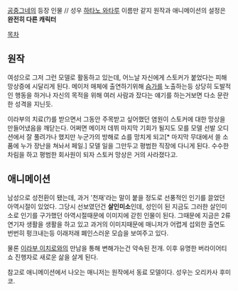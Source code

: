[[공중그네]]의 등장 인물 // 성우 [[하타노 와타루]]
이름만 같지 원작과 애니메이션의 설정은 '''완전히 다른 캐릭터'''

[[목차]]

== 원작 ==
여성으로 그저 그런 모델로 활동하고 있는데, 어느날 자신에게 스토커가 붙었다는 피해망상증에 시달리게 된다. 메이저 매체에 출연하기위해  [[슴가]]를 노출하는등 상당히 도발적인 행동을 하거나 자신의 목적을 위해 여러 사람과 잤다는 얘기를 하는거보면 다소 문란한 성격을 지닌듯.

이라부의 치료(?)를 받으면서 그동안 주목받고 싶어했던 염원이 스토커에 대한 망상을 만들어냈음을 깨닫는다.
어쩌면 메이저 데뷔 마지막 기회가 될지도 모를 모델 선발 오디션에서 잘 풀려가나 했지만 누군가의 방해로 쇼를 망치게 되고[* 마지막 무대에서 쓸 소품에 누가 장난을 쳐놔서 페일.] 모델 일을 그만두고 평범한 직장에 다니게 된다. 수수한 차림을 하고 평범한 회사원이 되자 스토커 망상은 거의 사라졌다고.

== 애니메이션 ==
남성으로 성전환이 됐는데, 과거 '천재'라는 말이 붙을 정도로 선풍적인 인기를 끌었던 아역시절이 있었다. 그당시 선보였던건  '''살인미소'''인데, 성인이 된 지금도 그러한 살인미소로 인기를 구가했던 아역시절때문에 이미지에 갇힌 인물이 된다. 그때문에 지금은 2류 연기자 생활을 생활을 하고 있고 과거의 이미지때문에 매니저가 어렵게 섭외한 출연도 번번히 펑크내는등 이래저래 폐인스러운 모습을 보여주고 있다.

물론 [[이라부 이치로]]와의 만남을 통해 변해가는건 약속된 전개. 이후 유명한 버라이어티 쇼 진행자로 새로운 삶을 살게 된다.

참고로 애니메이션에서 나오는 매니저는 원작에서 동료 모델이다. 성우는 오리카사 후미코.
